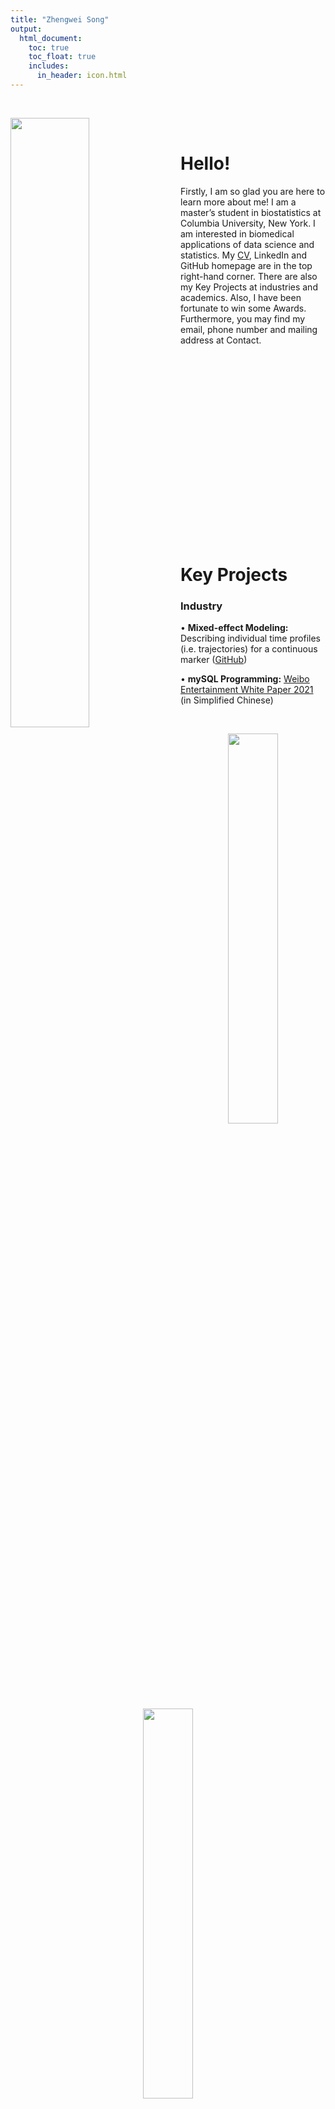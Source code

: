 ```yaml
---
title: "Zhengwei Song"
output: 
  html_document:
    toc: true
    toc_float: true
    includes: 
      in_header: icon.html
---
```


&nbsp;

<img src="images/self.jpg" style="width:50%; margin: 0px 20px 0px 0px" align="left">

&nbsp;

# Hello!

Firstly, I am so glad you are here to learn more about me! I am a master's student in biostatistics at Columbia University, New York. I am interested in biomedical applications of data science and statistics. My [CV](CV/CV_Jul2023.pdf), LinkedIn and GitHub homepage are in the top right-hand corner. There are also my Key Projects at industries and academics. Also, I have been fortunate to win some Awards. Furthermore, you may find my email, phone number and mailing address at Contact.

<p style="margin-bottom: 350px;"></p>

# Key Projects

### Industry

&bull; **Mixed-effect Modeling:** Describing individual time profiles (i.e. trajectories) for a continuous marker ([GitHub](https://github.com/Genentech/jmpost))

&bull; **mySQL Programming:** [Weibo Entertainment White Paper 2021](https://weibo.cn/sinaurl?u=https%3A%2F%2Fv2.rabbitpre.com%2Fm2%2FFw90XhQYdRi) (in Simplified Chinese)

&nbsp;

<div style="text-align: center;">
  <img src="images/roche.jpg" style="width: 40%;" />
  <img src="images/roche_all.jpg" style="width: 40%;" />
  <p style="text-align: center; font-weight: light;">Biostatistics Intern at Roche Diagnostics, 2022</p>
</div>

&nbsp;

### Research

&bull; Multi-omic integration via similarity network fusion to detect molecular subtypes of ageing ([Silde](projects/Multi-omic integration via similarity network fusion to detect molecular subtypes of ageing.pdf))

&bull; Molecular subtyping of Alzheimer’s disease using RNA sequencing data reveals novel mechanisms and targets ([Slide](projects/molecular subtyping.pdf))

### Teaching

&bull; [Biostatistics Epidemiology Summer Training (BEST), Columbia University Mailman School of Public Health](https://www.publichealth.columbia.edu/research/programs/biostatistics-epidemiology-summer-training/about)

&nbsp;

<div style="text-align: center;">
  <img src="images/llab_best.jpg" style="width: 40%;" />
  <img src="images/llab_best2.jpg" style="width: 40%;" />
  <p style="text-align: center; font-weight: light;">BEST, 2023</p>
</div>

&nbsp;

### Coursework

&bull; **Exploratory Statistic and Weighted Least Squares Modeling:** Relationship between county population size and COVID-19 prevalence, and the COVID-19 prevalence among different age groups ([Website](https://zhengweisong98.github.io/p8105_final_project/))

&bull; **Linear Modeling:** Body fat based on physiological indicators ([Report](projects/linear reg.pdf))

&bull; **Statistical Learning:** Prediction models for Covid-19 recovery time and risk factors for long recovery time ([Report](projects/statistical learning.pdf))

&bull; **Monte Carlo Simulation:** Designing a simulation study to assess the three hypothesis testings of log-rank test ([Report](projects/MC simulation report.pdf), [Slide](projects/MC simulation.pdf))

&bull; **Newton-Raphson Algorithm:** Analyses of daily COVID-19 cases, hospitalization, death in NYC ([Report](projects/Newton report.pdf), [Slide](projects/Newton.pdf))

&bull; **MCMC:** Bayesian Hierarchical Modeling of COVID-19 Cases and Government Response in the US ([Report](projects/MCMC report.pdf), [Slide](projects/MCMC.pdf))

&bull; **MLMC:** Black-Scholes Pricing Model Data Simulation ([Slide](projects/mlmc.pdf))

# Awards

&bull; [Shandong University Third-class Academic Scholarship, 2017-2018](awards/scholarsdu.pdf)

&bull; [AAAI 2022 Security AI Challenger VIII Award (44 out of 3692)](https://tianchi.aliyun.com/competition/entrance/531939/rankingList)

&bull; [Enactus Best Individual of Student Project in Shandong University, 2018](https://mp.weixin.qq.com/s/skvVfPcQPGasitE5BxjWyg) (in Simplified Chinese)

# Extracurricular Activities

&bull; Shandong University School of Mathematics - Enactus Joint Undergraduate Program on **Edible Tableware Innovation** ([Report](projects/edible tableware result.pdf))

&nbsp;

<div style="text-align: center;">
![Treasurer at Enactus, 2018](images/enactus.jpg){width=50%}
</div>

&nbsp;

# Contact

<i class="fas fa-phone"></i> Tel: +1 (332)-256-6895

<i class="fas fa-envelope"></i> Email: <zs2539@cumc.columbia.edu>

<i class="fa-solid fa-map-location-dot"></i> Address: 630 W 168th St, Presbyterian Hospital 19F, New York, NY, 10032
